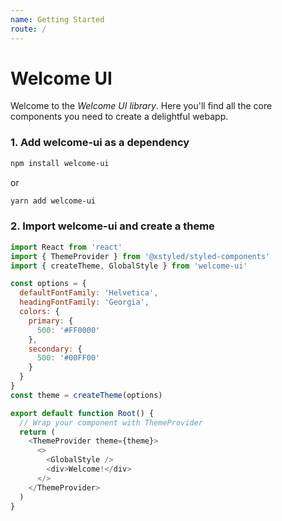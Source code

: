 ```yaml
---
name: Getting Started
route: /
---
```



# Welcome UI

Welcome to the _Welcome UI library_. Here you'll find all the core components you need to create a delightful webapp.

### 1. Add welcome-ui as a dependency

```bash
npm install welcome-ui
```

or

```bash
yarn add welcome-ui
```

### 2. Import welcome-ui and create a theme

```js
import React from 'react'
import { ThemeProvider } from '@xstyled/styled-components'
import { createTheme, GlobalStyle } from 'welcome-ui'

const options = {
  defaultFontFamily: 'Helvetica',
  headingFontFamily: 'Georgia',
  colors: {
    primary: {
      500: '#FF0000'
    },
    secondary: {
      500: '#00FF00'
    }
  }
}
const theme = createTheme(options)

export default function Root() {
  // Wrap your component with ThemeProvider
  return (
    <ThemeProvider theme={theme}>
      <>
        <GlobalStyle />
        <div>Welcome!</div>
      </>
    </ThemeProvider>
  )
}
```
